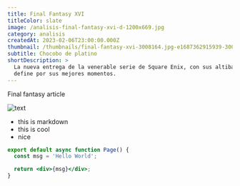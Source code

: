 ```yaml
---
title: Final Fantasy XVI
titleColor: slate
image: /analisis-final-fantasy-xvi-d-1200x669.jpg
category: analisis
createdAt: 2023-02-06T23:00:00.000Z
thumbnail: /thumbnails/final-fantasy-xvi-3008164.jpg-e1687362915939-300x300.webp
subtitle: Chocobo de platino
shortDescription: >
  La nueva entrega de la venerable serie de Square Enix, con sus altibajos, se
  define por sus mejores momentos.
---
```



Final fantasy article

<Image src={image} alt='text' priority width={500} />

- this is markdown
- this is cool
- nice

```jsx title="app/page.tsx"
export default async function Page() {
  const msg = 'Hello World';

  return <div>{msg}</div>;
}
```

